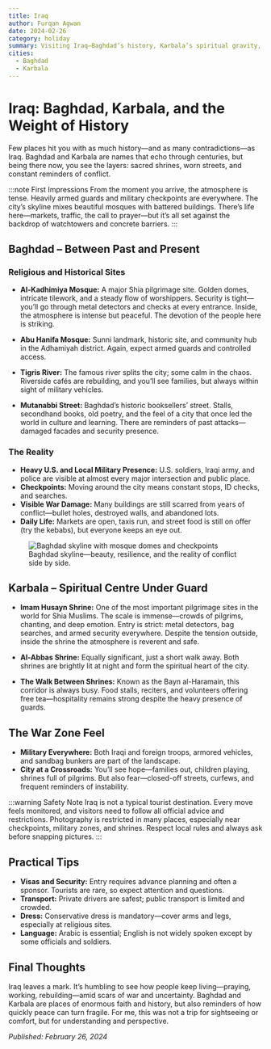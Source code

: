 ```yaml
---
title: Iraq
author: Furqan Agwan
date: 2024-02-26
category: holiday
summary: Visiting Iraq—Baghdad’s history, Karbala’s spiritual gravity, and a firsthand look at a country still marked by conflict, heavy security, and raw resilience.
cities:
  - Baghdad
  - Karbala
---
```


# Iraq: Baghdad, Karbala, and the Weight of History

Few places hit you with as much history—and as many contradictions—as Iraq.
Baghdad and Karbala are names that echo through centuries, but being there now, you see the layers: sacred shrines, worn streets, and constant reminders of conflict.

:::note First Impressions
From the moment you arrive, the atmosphere is tense. Heavily armed guards and military checkpoints are everywhere. The city’s skyline mixes beautiful mosques with battered buildings.
There’s life here—markets, traffic, the call to prayer—but it’s all set against the backdrop of watchtowers and concrete barriers.
:::

## Baghdad – Between Past and Present

### **Religious and Historical Sites**

- **Al-Kadhimiya Mosque:**
  A major Shia pilgrimage site. Golden domes, intricate tilework, and a steady flow of worshippers. Security is tight—you’ll go through metal detectors and checks at every entrance.
  Inside, the atmosphere is intense but peaceful. The devotion of the people here is striking.

- **Abu Hanifa Mosque:**
  Sunni landmark, historic site, and community hub in the Adhamiyah district.
  Again, expect armed guards and controlled access.

- **Tigris River:**
  The famous river splits the city; some calm in the chaos. Riverside cafés are rebuilding, and you’ll see families, but always within sight of military vehicles.

- **Mutanabbi Street:**
  Baghdad’s historic booksellers’ street. Stalls, secondhand books, old poetry, and the feel of a city that once led the world in culture and learning.
  There are reminders of past attacks—damaged facades and security presence.

### **The Reality**

- **Heavy U.S. and Local Military Presence:**
  U.S. soldiers, Iraqi army, and police are visible at almost every major intersection and public place.
- **Checkpoints:**
  Moving around the city means constant stops, ID checks, and searches.
- **Visible War Damage:**
  Many buildings are still scarred from years of conflict—bullet holes, destroyed walls, and abandoned lots.
- **Daily Life:**
  Markets are open, taxis run, and street food is still on offer (try the kebabs), but everyone keeps an eye out.

<figure>
  <img
    src="https://images.unsplash.com/photo-1505761671935-60b3a7427bad?auto=format&fit=crop&w=800&q=80"
    alt="Baghdad skyline with mosque domes and checkpoints"
  />
  <figcaption>Baghdad skyline—beauty, resilience, and the reality of conflict side by side.</figcaption>
</figure>

## Karbala – Spiritual Centre Under Guard

- **Imam Husayn Shrine:**
  One of the most important pilgrimage sites in the world for Shia Muslims. The scale is immense—crowds of pilgrims, chanting, and deep emotion.
  Entry is strict: metal detectors, bag searches, and armed security everywhere.
  Despite the tension outside, inside the shrine the atmosphere is reverent and safe.

- **Al-Abbas Shrine:**
  Equally significant, just a short walk away.
  Both shrines are brightly lit at night and form the spiritual heart of the city.

- **The Walk Between Shrines:**
  Known as the Bayn al-Haramain, this corridor is always busy.
  Food stalls, reciters, and volunteers offering free tea—hospitality remains strong despite the heavy presence of guards.

## The War Zone Feel

- **Military Everywhere:**
  Both Iraqi and foreign troops, armored vehicles, and sandbag bunkers are part of the landscape.
- **City at a Crossroads:**
  You’ll see hope—families out, children playing, shrines full of pilgrims. But also fear—closed-off streets, curfews, and frequent reminders of instability.

:::warning Safety Note
Iraq is not a typical tourist destination. Every move feels monitored, and visitors need to follow all official advice and restrictions.
Photography is restricted in many places, especially near checkpoints, military zones, and shrines. Respect local rules and always ask before snapping pictures.
:::

## Practical Tips

- **Visas and Security:**
  Entry requires advance planning and often a sponsor. Tourists are rare, so expect attention and questions.
- **Transport:**
  Private drivers are safest; public transport is limited and crowded.
- **Dress:**
  Conservative dress is mandatory—cover arms and legs, especially at religious sites.
- **Language:**
  Arabic is essential; English is not widely spoken except by some officials and soldiers.

## Final Thoughts

Iraq leaves a mark. It’s humbling to see how people keep living—praying, working, rebuilding—amid scars of war and uncertainty.
Baghdad and Karbala are places of enormous faith and history, but also reminders of how quickly peace can turn fragile.
For me, this was not a trip for sightseeing or comfort, but for understanding and perspective.

_Published: February 26, 2024_
